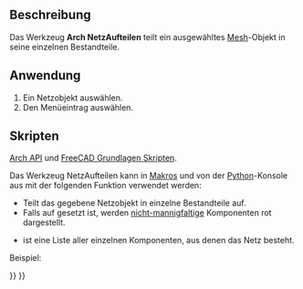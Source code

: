 <languages/>

{{Docnav/de
|[[BIM_WPView/de|AEAnsicht]]
|[[Arch_MeshToShape/de|NetzZuForm]]
|[[BIM_Workbench/de|BIM]]
|IconL=BIM_WPView.svg
|IconR=Arch_MeshToShape.svg
|IconC=Workbench_BIM.svg
}}

{{VeryImportantMessage|DIESER BEFEHL IST BESTANDTEIL DES INTEGRIERTEN ARBEITSBEREICHS [[BIM_Workbench/de|BIM]] IN V1.0<br>
Diese Seite wurde für diese Version aktualisiert.}}

{{GuiCommand/de
|Name=Arch SplitMesh
|Name/de=Arch NetzAufteilen
|MenuLocation=Utils → Netz aufteilen
|Workbenches=[[BIM_Workbench/de|BIM]]
|SeeAlso=[[Arch_SelectNonSolidMeshes/de|Arch NichtmannigfaltigeNetzeAuswählen]], [[Arch_MeshToShape/de|Arch NetzZuForm]]
}}

<span id="Description"></span>
==Beschreibung==

Das Werkzeug '''Arch NetzAufteilen''' teilt ein ausgewähltes [[Mesh_Workbench/de|Mesh]]-Objekt in seine einzelnen Bestandteile.

<span id="Usage"></span>
==Anwendung==

# Ein Netzobjekt auswählen.
# Den Menüeintrag {{MenuCommand|Utils → [[Image:Arch_SplitMesh.svg|16px]] Netz aufteilen}} auswählen.

<span id="Scripting"></span>
==Skripten==

{{Emphasis|Siehe auch:}} [[Arch_API/de|Arch API]] und [[FreeCAD_Scripting_Basics/de|FreeCAD Grundlagen Skripten]].

Das Werkzeug NetzAufteilen kann in [[Macros/de|Makros]] und von der [[Python/de|Python]]-Konsole aus mit der folgenden Funktion verwendet werden:

{{Code|code=
new_list = splitMesh(obj, mark=True)
}}

* Teilt das gegebene Netzobjekt {{incode|obj}} in einzelne Bestandteile auf.
* Falls {{incode|mark}} auf {{incode|True}} gesetzt ist, werden [https://de.wikipedia.org/wiki/Mannigfaltigkeit nicht-mannigfaltige] Komponenten rot dargestellt.
* {{incode|new_list}} ist eine Liste aller einzelnen Komponenten, aus denen das Netz besteht.

Beispiel:

{{Code|code=
import FreeCAD, Draft, Arch, Mesh, MeshPart

Line = Draft.makeWire([FreeCAD.Vector(0, 0, 0),FreeCAD.Vector(2000, 2000, 0)])
Wall = Arch.makeWall(Line, width=150, height=3000)
FreeCAD.ActiveDocument.recompute()

Shape = Wall.Shape.copy(False)
Shape.Placement = Wall.getGlobalPlacement()

mesh_obj = FreeCAD.ActiveDocument.addObject("Mesh::Feature", "Mesh")
mesh_obj.Mesh = MeshPart.meshFromShape(Shape=Shape, MaxLength=520)
mesh_obj.ViewObject.DisplayMode = "Flat Lines"

new_list = Arch.splitMesh(mesh_obj)
}}


{{Docnav/de
|[[BIM_WPView/de|AEAnsicht]]
|[[Arch_MeshToShape/de|NetzZuForm]]
|[[BIM_Workbench/de|BIM]]
|IconL=BIM_WPView.svg
|IconR=Arch_MeshToShape.svg
|IconC=Workbench_BIM.svg
}}

{{BIM_Tools_navi{{#translation:}}}}
{{Userdocnavi{{#translation:}}}}